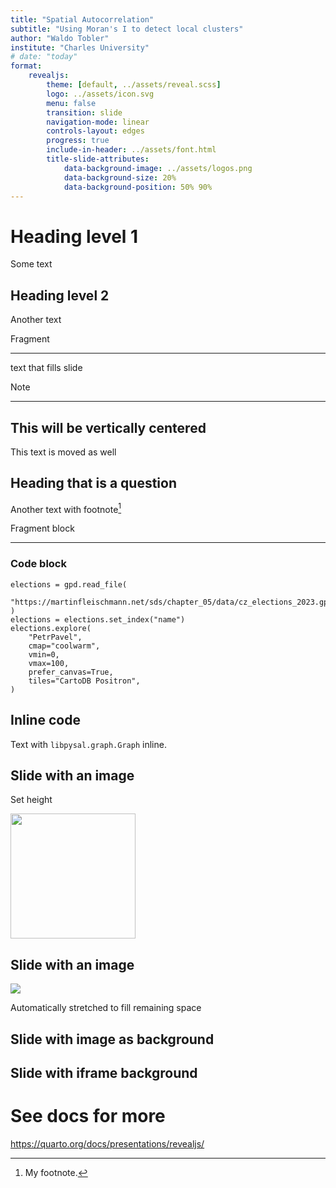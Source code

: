 ```yaml
---
title: "Spatial Autocorrelation"
subtitle: "Using Moran's I to detect local clusters"
author: "Waldo Tobler"
institute: "Charles University"
# date: "today"
format:
    revealjs:
        theme: [default, ../assets/reveal.scss]
        logo: ../assets/icon.svg
        menu: false
        transition: slide
        navigation-mode: linear
        controls-layout: edges
        progress: true
        include-in-header: ../assets/font.html
        title-slide-attributes:
            data-background-image: ../assets/logos.png
            data-background-size: 20%
            data-background-position: 50% 90%
---
```


# Heading level 1

Some text

## Heading level 2

Another text

[Fragment]{.fragment}

---

::: {.r-fit-text .absolute top=39%}
text that fills slide
:::

::: aside
Note
:::

---

## This will be vertically centered {.center}

This text is moved as well


## Heading that is a question {.question}

Another text with footnote^[My footnote.]

::: {.fragment .fade-in}
Fragment block
:::

---

### Code block

```.python
elections = gpd.read_file(
    "https://martinfleischmann.net/sds/chapter_05/data/cz_elections_2023.gpkg"
)
elections = elections.set_index("name")
elections.explore(
    "PetrPavel",
    cmap="coolwarm",
    vmin=0,
    vmax=100,
    prefer_canvas=True,
    tiles="CartoDB Positron",
)
```

## Inline code

Text with `libpysal.graph.Graph` inline.

## Slide with an image

Set height

![](https://upload.wikimedia.org/wikipedia/commons/b/b9/Waldo_Tobler_2007.jpg){height="200"}

## Slide with an image

![](https://upload.wikimedia.org/wikipedia/commons/b/b9/Waldo_Tobler_2007.jpg){.r-stretch}

Automatically stretched to fill remaining space

## Slide with image as background {background-image="../assets/full_logo.svg"}

## {background-image="../assets/full_logo.svg" background-size="contain" .no-text}

## Slide with iframe background {background-iframe="http://martinfleischmann.net/numerical-taxonomy-maps/prg.html"}

# See docs for more

[https://quarto.org/docs/presentations/revealjs/](https://quarto.org/docs/presentations/revealjs/)